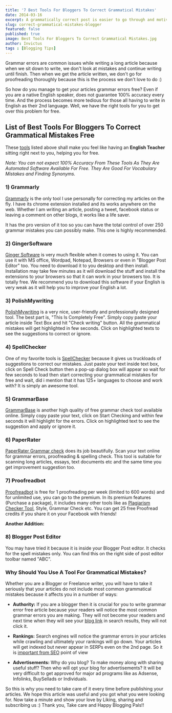 ```yaml
---
title: '7 Best Tools For Bloggers To Correct Grammatical Mistakes'
date: 2014-03-16
excerpt: A grammatically correct post is easier to go through and motivate in reading. Rectify your grammatical mistakes with this free tools.
slug: correct-grammatical-mistakes-blogger
featured: false
published: true
image: Best Tools For Bloggers To Correct Grammatical Mistakes.jpg
author: Invictus
tags : [Blogging Tips]
---
```


Grammar errors are common issues while writing a long article because when we sit down to write, we don't look at mistakes and continue writing until finish. Then when we get the article written, we don't go for proofreading thoroughly because this is the process we don't love to do :) 

So how do you manage to get your articles grammar errors free? Even if you are a native English speaker, does not guarantee 100% accuracy every time. And the process becomes more tedious for those all having to write in English as their 2nd language. Well, we have the right tools for you to get over this problem for free.  
  

  

## List of Best Tools For Bloggers To Correct Grammatical Mistakes Free


These [tools](https://www.twistblogg.com/2014/02/top-5-free-seo-testing-tools.html) listed above shall make you feel like having an **English Teacher** sitting right next to you, helping you for free.  


_Note: You can not expect 100% Accuracy From These Tools As They Are Automated Software Available For Free. They Are Good For Vocabulary Mistakes and Finding Synonyms._ 
  
  

### 1) Grammarly

<a href="https://www.grammarly.com/" rel="nofollow noopener noreferrer" target="_blank">Grammarly</a> is the only tool I use personally for correcting my articles on the fly. I have its chrome extension installed and its works anywhere on the web. Whether I am writing an article, posting a tweet, facebook status or leaving a comment on other blogs, it works like a life saver.

It has the pro version of it too so you can have the total control of over 250 grammar mistakes you can possibly make. This one is highly recommended.   

  

### 2) GingerSoftware

<a href="https://www.gingersoftware.com/" rel="nofollow noopener noreferrer" target="_blank">Ginger Software</a> is very much flexible when it comes to using it. You can use it with MS office, Wordpad, Notepad, Browsers or even in "Blogger Post Editor" too. You need to download it to you desktop and then install. Installation may take few minutes as it will download the stuff and install the extensions to your browsers so that it can work in your browsers too. It is totally free. We recommend you to download this software if your English is very weak as it will help you to improve your English a lot.   



### 3) PolishMywriting

<a href="https://www.polishmywriting.com/" rel="nofollow noopener noreferrer" target="_blank">PolishMywriting</a> is a very nice, user-friendly and professionally designed tool. The best part is, "This Is Completely Free". Simply copy paste your article inside Text Box and hit "Check writing" button. All the grammatical mistakes will get highlighted in few seconds. Click on highlighted texts to see the suggestions to correct or ignore.   



### 4) SpellChecker

One of my favorite tools is <a href="https://www.spellchecker.net/spellcheck" rel="nofollow noopener noreferrer" target="_blank">SpellChecker</a> because it gives us truckloads of suggestions to correct our mistakes. Just paste your text inside text box, click on Spell Check button then a pop-up dialog box will appear so wait for few seconds to load then start correcting your grammatical mistakes for free and wait, did i mention that it has 125+ languages to choose and work with? It is simply an awesome tool.   



### 5) GrammarBase

<a href="https://www.grammarbase.com/" rel="nofollow noopener noreferrer" target="_blank">GrammarBase</a> is another high quality of free grammar check tool available online. Simply copy paste your text, click on Start Checking and within few seconds it will highlight for the errors. Click on highlighted text to see the suggestion and apply or ignore it.   



### 6) PaperRater

<a href="https://www.paperrater.com/" rel="nofollow noopener noreferrer" target="_blank">PaperRater Grammar check</a> does its job beautifully. Scan your text online for grammar errors, proofreading & spelling check. This tool is suitable for scanning long articles, essays, text documents etc and the same time you get improvement suggestion too.   



### 7) Proofreadbot

<a href="https://www.proofreadbot.com/" rel="nofollow noopener noreferrer" target="_blank">Proofreadbot</a> is free for 1 proofreading per week (limited to 600 words) and for unlimited use, you can go to the premium. In its premium features (Purchase a package), it includes many other tools like as [Plagiarism Checker Tool](https://www.twistblogg.com/2014/02/how-to-host-css-javascript-files-for-blogger.html), Style, Grammar Check etc. You can get 25 free Proofread credits if you share it on your Facebook with friends!   

  

**Another Addition:**


### 8) Blogger Post Editor

You may have tried it because it is inside your Blogger Post editor. It checks for the spell mistakes only. You can find this on the right side of post editor toolbar named "ABC".  


### Why Should You Use A Tool For Grammatical Mistakes?  


Whether you are a Blogger or Freelance writer, you will have to take it seriously that your articles do not include most common grammatical mistakes because it affects you in a number of ways:

*   **Authority:** If you are a blogger then it is crucial for you to write grammar error free article because your readers will notice the most common grammar errors you are making. They will not become your readers and next time when they will see your [blog link](https://www.twistblogg.com/2014/03/seo-top-5-link-building-methods.html) in search results, they will not click it.

*   **Rankings:** Search engines will notice the grammar errors in your articles while crawling and ultimately your rankings will go down. Your articles will get indexed but never appear in SERPs even on the 2nd page. So it is [important from SEO](https://www.twistblogg.com/2014/02/top-5-must-do-seo-things-before-publishing-your-articles.html) point of view

*   **Advertisements:** Why do you blog? To make money along with sharing useful stuff? Then who will opt your blog for advertisements? It will be very difficult to get approved for major ad programs like as Adsense, Infolinks, BuySellads or Individuals.

So this is why you need to take care of it every time before publishing your articles. We hope this article was useful and you got what you were looking for. Now take a minute and show your love by Liking, sharing and subscribing us :) Thank you, Take care and Happy Blogging Pals!!